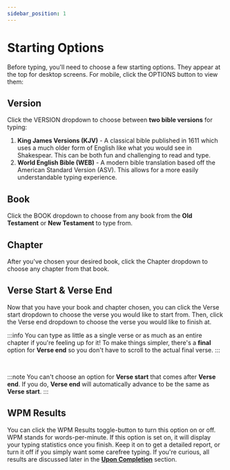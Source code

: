 ```yaml
---
sidebar_position: 1
---
```



# Starting Options

Before typing, you'll need to choose a few starting options. They appear at the top for desktop screens. For mobile, click the <Selectable>OPTIONS</Selectable> button to view them:

<DesktopMobileOptions />

## Version

Click the <Selectable>VERSION</Selectable> dropdown to choose between **two bible versions** for typing:
1. **King James Versions (KJV)** - A classical bible published in 1611 which uses a much older form of English like what you would see in Shakespear. This can be both fun and challenging to read and type.
2. **World English Bible (WEB)** - A modern bible translation based off the American Standard Version (ASV). This allows for a more easily understandable typing experience.

## Book

Click the <Selectable>BOOK</Selectable> dropdown to choose from any book from the **Old Testament** or **New Testament** to type from.

## Chapter

After you've chosen your desired book, click the <Selectable>Chapter</Selectable> dropdown to choose any chapter from that book.

## Verse Start & Verse End

Now that you have your book and chapter chosen, you can click the <Selectable>Verse start</Selectable> dropdown to choose the verse you would like to start from. Then, click the <Selectable>Verse end</Selectable> dropdown to choose the verse you would like to finish at.

:::info
You can type as little as a single verse or as much as an entire chapter if you're feeling up for it! To make things simpler, there's a **final** option for **Verse end** so you don't have to scroll to the actual final verse.
:::

<VerseOptionTabs />
<br />

:::note
You can't choose an option for **Verse start** that comes after **Verse end**. If you do, **Verse end** will automatically advance to be the same as **Verse start**.
:::

## WPM Results

You can click the <Selectable>WPM Results</Selectable> toggle-button to turn this option on or off. WPM stands for words-per-minute. If this option is set on, it will display your typing statistics once you finish. Keep it on to get a detailed report, or turn it off if you simply want some carefree typing. If you're curious, all results are discussed later in the **[Upon Completion](/docs/tutorial-basics/upon-completion)** section.

